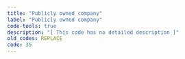 ```yaml
---
title: "Publicly owned company"
label: "Publicly owned company"
code-tools: true
description: "[ This code has no detailed description ]"
old_codes: REPLACE
code: 35
---
```

